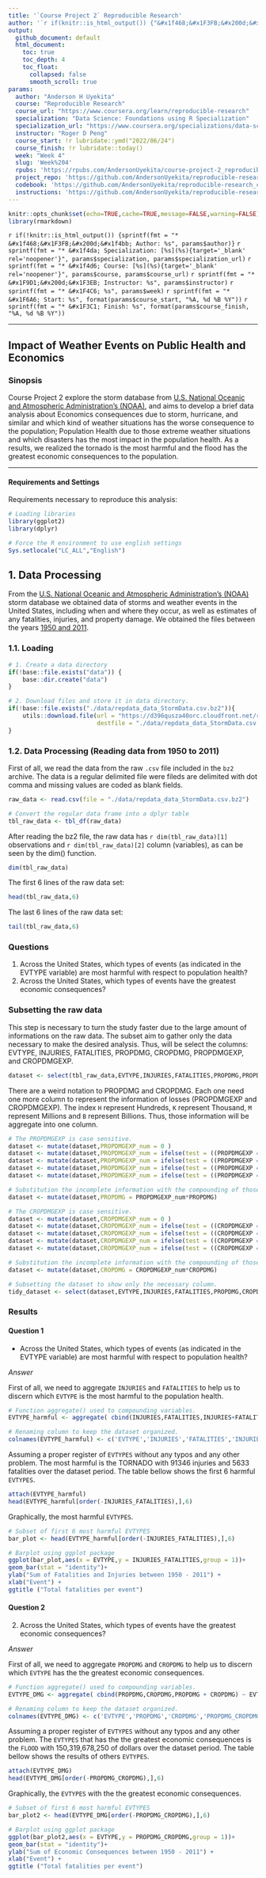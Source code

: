 ```yaml
---
title: '`Course Project 2` Reproducible Research'
author: '`r if(knitr::is_html_output()) {"&#x1f468;&#x1F3FB;&#x200d;&#x1f4bb; Anderson H Uyekita"} else {NULL}`'
output:
  github_document: default
  html_document:
    toc: true
    toc_depth: 4
    toc_float:
      collapsed: false
      smooth_scroll: true
params:
  author: "Anderson H Uyekita"
  course: "Reproducible Research"
  course_url: "https://www.coursera.org/learn/reproducible-research"
  specialization: "Data Science: Foundations using R Specialization"
  specialization_url: "https://www.coursera.org/specializations/data-science-foundations-r"
  instructor: "Roger D Peng"
  course_start: !r lubridate::ymd("2022/06/24")
  course_finish: !r lubridate::today()
  week: "Week 4"
  slug: 'Week%204'
  rpubs: 'https://rpubs.com/AndersonUyekita/course-project-2_reproducible-research'
  project_repo: 'https://github.com/AndersonUyekita/reproducible-research_course-project-2'
  codebook: 'https://github.com/AndersonUyekita/reproducible-research_course-project-2/blob/master/codebook.md'
  instructions: 'https://github.com/AndersonUyekita/reproducible-research_course-project-2/blob/master/instructions.md'
---
```


```r
knitr::opts_chunk$set(echo=TRUE,cache=TRUE,message=FALSE,warning=FALSE)
library(rmarkdown)
```

`r if(!knitr::is_html_output()) {sprintf(fmt = "* &#x1f468;&#x1F3FB;&#x200d;&#x1f4bb; Author: %s", params$author)}`
`r sprintf(fmt = "* &#x1f4da; Specialization: [%s](%s){target='_blank' rel='noopener'}", params$specialization, params$specialization_url)`
`r sprintf(fmt = "* &#x1f4d6; Course: [%s](%s){target='_blank' rel='noopener'}", params$course, params$course_url)`
    `r sprintf(fmt = "* &#x1F9D1;&#x200d;&#x1F3EB; Instructor: %s", params$instructor)`
`r sprintf(fmt = "* &#x1F4C6; %s", params$week)`
    `r sprintf(fmt = "* &#x1F6A6; Start: %s", format(params$course_start, "%A, %d %B %Y"))`
    `r sprintf(fmt = "* &#x1F3C1; Finish: %s", format(params$course_finish, "%A, %d %B %Y"))`

--------------------------------------------------------------------------------

## Impact of Weather Events on Public Health and Economics

### Sinopsis

Course Project 2 explore the storm database from [U.S. National Oceanic and Atmospheric Administration's (NOAA)](http://www.noaa.gov), and aims to develop a brief data analysis about Economics consequences due to storm, hurricane, and similar and which kind of weather situations has the worse consequence to the population; Population Health due to those extreme weather situations and which disasters has the most impact in the population health. As a results, we realized the tornado is the most harmful and the flood has the greatest economic consequences to the population.

--------------------------------------------------------------------------------

#### Requirements and Settings

Requirements necessary to reproduce this analysis:

```r
# Loading libraries
library(ggplot2)
library(dplyr)

# Force the R environment to use english settings
Sys.setlocale("LC_ALL","English")
```

## 1. Data Processing

From the [U.S. National Oceanic and Atmospheric Administration's (NOAA)][1] storm database we obtained data of storms and weather events in the United States, including when and where they occur, as well as estimates of any fatalities, injuries, and property damage. We obtained the files between the years [1950 and 2011]([2]).

[1]: http://www.noaa.gov
[2]: https://d396qusza40orc.cloudfront.net/repdata%2Fdata%2FStormData.csv.bz2

### 1.1. Loading

```r
# 1. Create a data directory
if(!base::file.exists("data")) {
    base::dir.create("data")
}

# 2. Download files and store it in data directory.
if(!base::file.exists("./data/repdata_data_StormData.csv.bz2")){
    utils::download.file(url = "https://d396qusza40orc.cloudfront.net/repdata%2Fdata%2FStormData.csv.bz2",
                         destfile = "./data/repdata_data_StormData.csv.bz2")
}
```

### 1.2. Data Processing (Reading data from 1950 to 2011)

First of all, we read the data from the raw `.csv` file included in the `bz2` archive. The data is a regular delimited file were fileds are delimited with dot comma and missing values are coded as blank fields.

```r
raw_data <- read.csv(file = "./data/repdata_data_StormData.csv.bz2")

# Convert the regular data frame into a dplyr table
tbl_raw_data <- tbl_df(raw_data)
```

After reading the bz2 file, the raw data has `r dim(tbl_raw_data)[1]` observations and `r dim(tbl_raw_data)[2]` column (variables), as can be seen by the dim() function.
```r
dim(tbl_raw_data)
```

The first 6 lines of the raw data set:
```r
head(tbl_raw_data,6)
```

The last 6 lines of the raw data set:
```r
tail(tbl_raw_data,6)
```


### Questions

1. Across the United States, which types of events (as indicated in the EVTYPE variable) are most harmful with respect to population health?
2. Across the United States, which types of events have the greatest economic consequences?

### Subsetting the raw data

This step is necessary to turn the study faster due to the large amount of informations on the raw data. The subset aim to gather only the data necessary to make the desired analysis. Thus, will be select the columns: EVTYPE, INJURIES, FATALITIES, PROPDMG, CROPDMG, PROPDMGEXP, and CROPDMGEXP.
```r
dataset <- select(tbl_raw_data,EVTYPE,INJURIES,FATALITIES,PROPDMG,PROPDMGEXP,CROPDMG,CROPDMGEXP)
```

There are a weird notation to PROPDMG and CROPDMG. Each one need one more column to represent the information of losses (PROPDMGEXP and CROPDMGEXP). The index `H` represent Hundreds, `K` represent Thousand, `M` represent Millions and `B` represent Billions. Thus, those information will be aggregate into one column.
```r
# The PROPDMGEXP is case sensitive.
dataset <- mutate(dataset,PROPDMGEXP_num = 0 )
dataset <- mutate(dataset,PROPDMGEXP_num = ifelse(test = ((PROPDMGEXP == "H") | (PROPDMGEXP == "h")), yes = 100, no = PROPDMGEXP_num ) )
dataset <- mutate(dataset,PROPDMGEXP_num = ifelse(test = ((PROPDMGEXP == "K") | (PROPDMGEXP == "k")), yes = 1000, no = PROPDMGEXP_num ) )
dataset <- mutate(dataset,PROPDMGEXP_num = ifelse(test = ((PROPDMGEXP == "M") | (PROPDMGEXP == "m")), yes = 1000000, no = PROPDMGEXP_num ) )
dataset <- mutate(dataset,PROPDMGEXP_num = ifelse(test = ((PROPDMGEXP == "B") | (PROPDMGEXP == "b")), yes = 1000000000, no = PROPDMGEXP_num ) )

# Substitution the incomplete information with the compounding of those two column (PROPDMGEXP and PROPDMG).
dataset <- mutate(dataset,PROPDMG = PROPDMGEXP_num*PROPDMG)

# The CROPDMGEXP is case sensitive.
dataset <- mutate(dataset,CROPDMGEXP_num = 0 )
dataset <- mutate(dataset,CROPDMGEXP_num = ifelse(test = ((CROPDMGEXP == "H") | (CROPDMGEXP == "h")), yes = 100, no = CROPDMGEXP_num ) )
dataset <- mutate(dataset,CROPDMGEXP_num = ifelse(test = ((CROPDMGEXP == "K") | (CROPDMGEXP == "k")), yes = 1000, no = CROPDMGEXP_num ) )
dataset <- mutate(dataset,CROPDMGEXP_num = ifelse(test = ((CROPDMGEXP == "M") | (CROPDMGEXP == "m")), yes = 1000000, no = CROPDMGEXP_num ) )
dataset <- mutate(dataset,CROPDMGEXP_num = ifelse(test = ((CROPDMGEXP == "B") | (CROPDMGEXP == "b")), yes = 1000000000, no = CROPDMGEXP_num ) )

# Substitution the incomplete information with the compounding of those two column (CROPDMGEXP and CROPDMG).
dataset <- mutate(dataset,CROPDMG = CROPDMGEXP_num*CROPDMG)

# Subsetting the dataset to show only the necessary column.
tidy_dataset <- select(dataset,EVTYPE,INJURIES,FATALITIES,PROPDMG,CROPDMG)
```

### Results

#### Question 1
* Across the United States, which types of events (as indicated in the EVTYPE variable) are most harmful with respect to population health?

*Answer*

First of all, we need to aggregate `INJURIES` and `FATALITIES` to help us to discern which `EVTYPE` is the most harmful to the population health.
```r
# Function aggregate() used to compounding variables.
EVTYPE_harmful <- aggregate( cbind(INJURIES,FATALITIES,INJURIES+FATALITIES) ~ EVTYPE, data = tidy_dataset, FUN = sum)

# Renaming column to keep the dataset organized.
colnames(EVTYPE_harmful) <- c('EVTYPE','INJURIES','FATALITIES','INJURIES_FATALITIES')
```

Assuming a proper register of `EVTYPES` without any typos and any other problem. The most harmful is the TORNADO with 91346 injuries and 5633 fatalities over the dataset period. The table bellow shows the first 6 harmful `EVTYPES`.
```r
attach(EVTYPE_harmful)
head(EVTYPE_harmful[order(-INJURIES_FATALITIES),],6)
```

Graphically, the most harmful `EVTYPES`.
```r
# Subset of first 6 most harmful EVTYPES
bar_plot <- head(EVTYPE_harmful[order(-INJURIES_FATALITIES),],6)

# Barplot using ggplot package
ggplot(bar_plot,aes(x = EVTYPE,y = INJURIES_FATALITIES,group = 1))+
geom_bar(stat = "identity")+
ylab("Sum of Fatalities and Injuries between 1950 - 2011") +
xlab("Event") +
ggtitle ("Total fatalities per event")
```


#### Question 2
2. Across the United States, which types of events have the greatest economic consequences?

*Answer*

First of all, we need to aggregate `PROPDMG` and `CROPDMG` to help us to discern which `EVTYPE` has the the greatest economic consequences.
```r
# Function aggregate() used to compounding variables.
EVTYPE_DMG <- aggregate( cbind(PROPDMG,CROPDMG,PROPDMG + CROPDMG) ~ EVTYPE, data = dataset, FUN = sum)

# Renaming column to keep the dataset organized.
colnames(EVTYPE_DMG) <- c('EVTYPE','PROPDMG','CROPDMG','PROPDMG_CROPDMG')
```


Assuming a proper register of `EVTYPES` without any typos and any other problem. The `EVTYPES` that has the the greatest economic consequences is the `FLOOD` with 150,319,678,250 of dollars over the dataset period. The table bellow shows the results of others `EVTYPES`.
```r
attach(EVTYPE_DMG)
head(EVTYPE_DMG[order(-PROPDMG_CROPDMG),],6)
```

Graphically, the `EVTYPES` with the the greatest economic consequences.
```r
# Subset of first 6 most harmful EVTYPES
bar_plot2 <- head(EVTYPE_DMG[order(-PROPDMG_CROPDMG),],6)

# Barplot using ggplot package
ggplot(bar_plot2,aes(x = EVTYPE,y = PROPDMG_CROPDMG,group = 1))+
geom_bar(stat = "identity")+
ylab("Sum of Economic Consequences between 1950 - 2011") +
xlab("Event") +
ggtitle ("Total fatalities per event")
```
